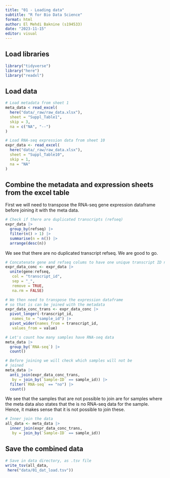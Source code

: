 ```yaml
---
title: "01 - Loading data"
subtitle: "R for Bio Data Science"
format: html
author: El Mehdi Baknine (s194533)
date: "2023-11-15"
editor: visual
---
```


## Load libraries

```r
library("tidyverse")
library("here")
library("readxl")
```

## Load data

```r
# Load metadata from sheet 1
meta_data < read_excel(
  here("data/_raw/raw_data.xlsx"),
  sheet = "Suppl_Table1",
  skip = 3,
  na = c("NA", "--")
)

# Load RNA-seq expression data from sheet 10
expr_data <- read_excel(
  here("data/_raw/raw_data.xlsx"),
  sheet = "Suppl_Table10",
  skip = 1,
  na = "NA"
)
```

## Combine the metadata and expression sheets from the excel table

First we will need to transpose the RNA-seq gene expression dataframe before joining it with the meta data. 

```r
# Check if there are duplicated transcripts (refseq)
expr_data |>
  group_by(refseq) |>
  filter(n() > 1) |>
  summarise(n = n()) |>
  arrange(desc(n))
```
We see that there are no duplicated transcript refseq. We are good to go.
```r
# Concatenate gene and refseq colums to have one unique transcript ID not to lose information about gene ID
expr_data_conc <- expr_data |>
  unite(gene:refseq, 
   col = "transcript_id", 
   sep = "_",
   remove = TRUE, 
   na.rm = FALSE)
```
```r

# We then need to transpose the expression dataframe
# so that is can be joined with the metadata
expr_data_conc_trans <- expr_data_conc |>
  pivot_longer(-transcript_id,
   names_to = "sample_id") |>
  pivot_wider(names_from = transcript_id,
   values_from = value)

# Let's count how many samples have RNA-seq data
meta_data |>
  group_by(`RNA-seq`) |>
  count()

# Before joining we will check which samples will not be
# joined
meta_data |>
  anti_join(expr_data_conc_trans,
   by = join_by(`Sample-ID` == sample_id)) |> 
  filter(`RNA-seq` == "no") |>
  count()
```

We see that the samples that are not possible to join are for samples where the meta data also states that the is no RNA-seq data for the sample. Hence, it makes sense that it is not possible to join these.

```r
# Inner join the data
all_data <- meta_data |>
  inner_join(expr_data_conc_trans, 
   by = join_by(`Sample-ID` == sample_id))
```

## Save the combined data

```r
# Save in data directory, as .tsv file
write_tsv(all_data,
 here("data/01_dat_load.tsv"))
```
